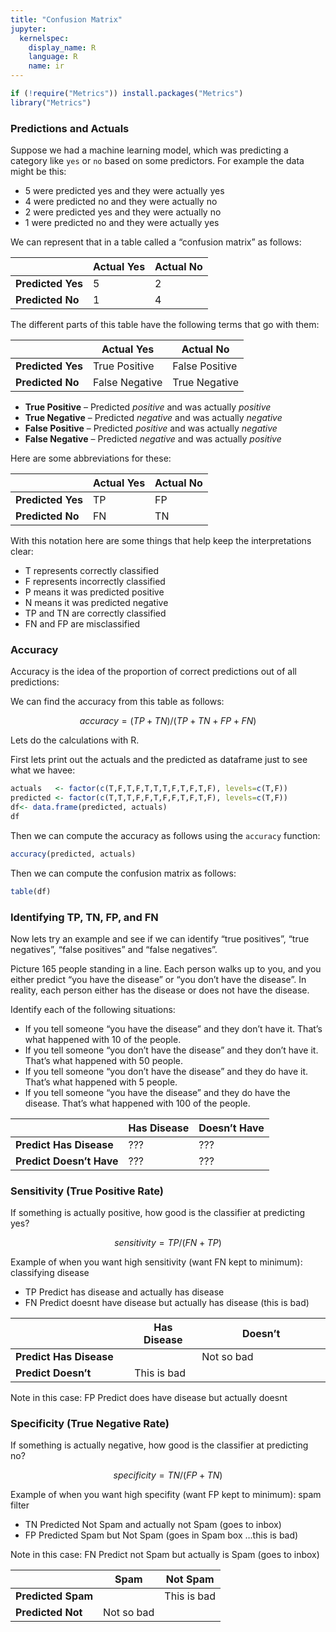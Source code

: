 ```yaml
---
title: "Confusion Matrix"
jupyter:
  kernelspec:
    display_name: R
    language: R
    name: ir
---
```


```r
if (!require("Metrics")) install.packages("Metrics")
library("Metrics")
```

###  Predictions and Actuals 

Suppose we had a machine learning model, which was predicting a category like `yes` or `no` based on some predictors. For example the data might be this:     

-  5 were predicted yes and they were actually yes 
-  4  were predicted no and they were actually no 
-  2  were predicted yes and they were actually no 
-  1  were predicted no and they were actually yes 

We can represent that in a table called a "confusion matrix" as follows:   

| 		     | Actual Yes     | Actual No                  |
|--------------------|----------------|----------------------------|
|  **Predicted Yes** |  5             |  2                         |
|  **Predicted No**  |  1             |  4                         |

The different parts of this table have the following terms that go with them:

| 		     | Actual Yes     | Actual No                  |
|--------------------|----------------|----------------------------|
|  **Predicted Yes** | True Positive  |  False  Positive           |
|  **Predicted No**  | False Negative |  True  Negative            |

-  __True Positive__ -- Predicted _positive_ and was actually _positive_
-  __True Negative__ -- Predicted _negative_ and was actually _negative_ 
-  __False Positive__ -- Predicted _positive_ and was actually _negative_
-  __False Negative__ -- Predicted _negative_ and was actually _positive_ 

Here are some abbreviations for these:

| 		     | Actual Yes     | Actual No                  |
|--------------------|----------------|----------------------------|
|  **Predicted Yes** | TP             |  FP                        |
|  **Predicted No**  | FN             |  TN                        |

With this notation here are some things that help keep the interpretations clear:

- T represents correctly classified
- F represents incorrectly classified
- P means it was predicted positive
- N means it was predicted negative
- TP and TN are correctly classified
- FN and FP are misclassified

### Accuracy 

Accuracy is the idea of the proportion of correct predictions out of all predictions:

We can find the accuracy from this table as follows:

$$ accuracy = (TP+TN)/(TP+TN+FP+FN) $$

Lets do the calculations with R.    

First lets print out the actuals and the predicted as dataframe just to see what we havee:

```r
actuals   <- factor(c(T,F,T,F,T,T,T,F,T,F,T,F), levels=c(T,F))
predicted <- factor(c(T,T,T,F,F,T,F,F,T,F,T,F), levels=c(T,F))
df<- data.frame(predicted, actuals)
df
```

Then we can compute the accuracy as follows using the `accuracy` function:

```r
accuracy(predicted, actuals)
```

Then we can compute the confusion matrix as follows:

```r
table(df)
```

### Identifying TP, TN, FP, and FN 

Now lets try an example and see if we can identify "true positives", "true negatives", "false positives" and "false negatives".

Picture 165 people standing in a line. Each person walks up to you, and you either predict "you have the disease" or "you don't have the disease". In reality, each person either has the disease or does not have the disease.

Identify each of the following situations:

- If you tell someone "you have the disease" and they don't have it. That's what happened with 10 of the people.
- If you tell someone "you don't have the disease" and they don't have it. That's what happened with 50 people.
- If you tell someone "you don't have the disease" and they do have it. That's what happened with 5 people.
- If you tell someone "you have the disease" and they do have the disease. That's what happened with 100 of the people.

| 		           | Has Disease | Doesn't Have |
|--------------------------|-------------|--------------|
|  **Predict Has Disease** |    ???      |     ???      |
|  **Predict Doesn't Have**|    ???      |     ???      |

### Sensitivity (True Positive Rate)

If something is actually positive, how good is the classifier at predicting yes? 

$$ sensitivity = TP/(FN+TP) $$   

Example of when you want high sensitivity (want FN kept to minimum):
classifying disease

- TP Predict has disease and actually has disease
- FN Predict doesnt have disease but actually has disease (this is bad)

| 		           | Has Disease   | Doesn't                    |
|--------------------------|---------------|----------------------------|
|  **Predict Has Disease** |               |  Not so bad                |
|  **Predict Doesn't**     |  This is bad  |                            |

Note in this case: FP Predict does have disease but actually doesnt 

### Specificity (True Negative Rate)

If something is actually negative, how good is the classifier at predicting no? 

$$ specificity = TN/(FP+TN) $$   

Example of when you want high specifity (want FP kept to minimum):
spam filter   

- TN Predicted Not Spam and actually not Spam (goes to inbox)
- FP Predicted Spam but Not Spam (goes in Spam box ...this is bad)

Note in this case: FN Predict not Spam but actually is Spam (goes to inbox) 

| 		      | Spam           | Not Spam                   |
|---------------------|----------------|----------------------------|
|  **Predicted Spam** |                |  This is bad               |
|  **Predicted Not**  | Not so bad     |                            |


